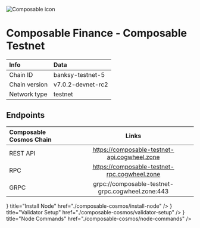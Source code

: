 
![Composable icon](/icons/composableIcon.png)

# Composable Finance - Composable Testnet

| Info | Data |
| :------------      | :----------      |
| Chain ID           | banksy-testnet-5      |
| Chain version      | v7.0.2-devnet-rc2  |
| Network type       | testnet   |

## Endpoints

| Composable Cosmos Chain | Links                                     |
| :------------           | :----------:                              |
| REST API                | https://composable-testnet-api.cogwheel.zone      |
| RPC                     | https://composable-testnet-rpc.cogwheel.zone      |
| GRPC                    | grpc://composable-testnet-grpc.cogwheel.zone:443  |

<Cards>
  <Card
    icon={<ChevronRightIcon />}
    title="Install Node"
    href="./composable-cosmos/install-node"
  />
  <Card
    icon={<ChevronRightIcon />}
    title="Validator Setup"
    href="./composable-cosmos/validator-setup"
  />
  <Card
    icon={<ChevronRightIcon />}
    title="Node Commands"
    href="./composable-cosmos/node-commands"
  />
</Cards>

